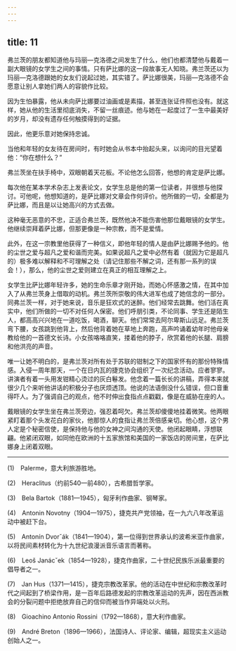 ```yaml
---
---
---
```

title: 11
---




弗兰茨的朋友都知道他与玛丽—克洛德之间发生了什么，他们也都清楚他与戴着一副大眼镜的女学生之间的事情。只有萨比娜的这一段故事无人知晓。弗兰茨还以为玛丽—克洛德跟她的女友们说起过她，其实错了。萨比娜很美，玛丽—克洛德不会愿意让别人拿她们两人的容貌作比较。

因为生怕暴露，他从未向萨比娜要过油画或是素描，甚至连张证件照也没有。就这样，她从他的生活里彻底消失，不留一丝痕迹。他与她在一起度过了一生中最美好的岁月，却没有遗存任何触摸得到的证据。

因此，他更乐意对她保持忠诚。

当他和年轻的女友待在房间时，有时她会从书本中抬起头来，以询问的目光望着他：“你在想什么？”

弗兰茨坐在扶手椅中，双眼朝着天花板。不论他怎么回答，他想的肯定是萨比娜。

每次他在某本学术杂志上发表论文，女学生总是他的第一位读者，并很想与他探讨。可他呢，他想知道的，是萨比娜对文章会作何评价。他所做的一切，全都是为萨比娜，而且是以让她高兴的方式去做。

这种毫无恶意的不忠，正适合弗兰茨，既然他决不能伤害他那位戴眼镜的女学生。他继续崇拜着萨比娜，但那更像是一种宗教，而不是爱情。

此外，在这一宗教里他获得了一种信义，即他年轻的情人是由萨比娜赐予他的。他的尘世之爱与超凡之爱和谐而完美。如果说超凡之爱中必然有着（就因为它是超凡的）极多难以解释和不可理解之处（请记住那些不解之词，还有那一系列的误会！），那么，他的尘世之爱则建立在真正的相互理解之上。

女学生比萨比娜年轻许多，她的生命乐章才刚开始，而她心怀感激之情，在其中加入了从弗兰茨身上借取的动机。弗兰茨所崇敬的伟大进军也成了她信念的一部分。同弗兰茨一样，对于她来说，音乐是狂欢式的迷醉。他们经常去跳舞。他们活在真实中，他们所做的一切不对任何人保密。他们呼朋引类，不论同事、学生还是陌生人，都高高兴兴地在一道吃饭，喝酒，聊天。他们常常去阿尔卑斯山远足。弗兰茨弯下腰，女孩跳到他背上，然后他背着她在草地上奔跑，高声吟诵着幼年时他母亲教给他的一首德文长诗。小女孩咯咯直笑，搂着他的脖子，欣赏着他的长腿、肩膀和他洪亮的声音。

唯一让她不明白的，是弗兰茨对所有处于苏联的钳制之下的国家怀有的那份特殊情感。入侵一周年那天，一个在日内瓦的捷克协会组织了一次纪念活动。应者寥寥。讲演者有着一头用发钳精心烫过的灰白鬈发。他念着一篇长长的讲稿，弄得本来就很少几个来听他讲话的积极分子也厌烦透顶。他说的法语倒没什么错误，但口音重得吓人。为了强调自己的观点，他不时伸出食指点点戳戳，像是在威胁在座的人。

戴眼镜的女学生坐在弗兰茨旁边，强忍着呵欠。弗兰茨却傻傻地挂着微笑。他两眼紧盯着那个头发花白的家伙，他那惊人的食指让弗兰茨倍感亲切。他心想，这个男人定是个秘密信使，是保持他与他的女神之间沟通的天使。他闭起眼睛，浮想联翩。他紧闭双眼，如同他在欧洲的十五家旅馆和美国的一家饭店的房间里，在萨比娜身上闭着双眼。



* * *



(1)　Palerme，意大利旅游胜地。

(2)　Heraclitus（约前540—前480），古希腊哲学家。

(3)　Bela Bartok（1881—1945），匈牙利作曲家、钢琴家。

(4)　Antonin Novotny（1904—1975），捷克共产党领袖，在一九六八年改革运动中被赶下台。

(5)　Antonín Dvorˇák（1841—1904），第一位得到世界承认的波希米亚作曲家，以将民间素材转化为十九世纪浪漫派音乐语言而著称。

(6)　Leoš Janácˇek（1854—1928），捷克作曲家，二十世纪民族乐派最重要的倡导者之一。

(7)　Jan Hus（1371—1415），捷克宗教改革家。他的活动在中世纪和宗教改革时代之间起到了桥梁作用，是一百年后路德发起的宗教改革运动的先声，因在西派教会的分裂问题中拒绝放弃自己的信仰而被当作异端处以火刑。

(8)　Gioachino Antonio Rossini（1792—1868），意大利作曲家。

(9)　André Breton（1896—1966），法国诗人、评论家、编辑，超现实主义运动创始人之一。